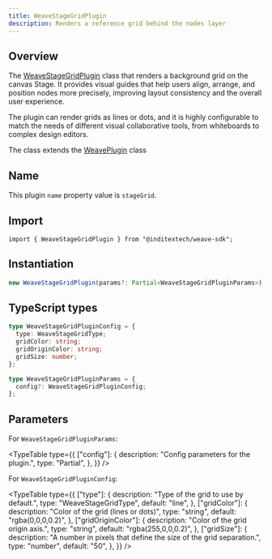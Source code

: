 ```yaml
---
title: WeaveStageGridPlugin
description: Renders a reference grid behind the nodes layer
---
```



## Overview

The [WeaveStageGridPlugin](https://github.com/InditexTech/weavejs/blob/main/code/packages/sdk/src/plugins/stage-grid/stage-grid.ts)
class that renders a background grid on the canvas Stage. It provides visual guides that help users align, arrange,
and position nodes more precisely, improving layout consistency and the overall user experience.

The plugin can render grids as lines or dots, and it is highly configurable to match the needs of different visual
collaborative tools, from whiteboards to complex design editors.

The class extends the [WeavePlugin](/docs/sdk/api-reference/plugins/plugin) class

## Name

This plugin `name` property value is `stageGrid`.

## Import

```shell
import { WeaveStageGridPlugin } from "@inditextech/weave-sdk";
```

## Instantiation

```ts
new WeaveStageGridPlugin(params?: Partial<WeaveStageGridPluginParams>);
```

## TypeScript types

```ts
type WeaveStageGridPluginConfig = {
  type: WeaveStageGridType;
  gridColor: string;
  gridOriginColor: string;
  gridSize: number;
};

type WeaveStageGridPluginParams = {
  config?: WeaveStageGridPluginConfig;
};
```

## Parameters

For `WeaveStageGridPluginParams`:

<TypeTable
  type={{
    ["config"]: {
      description: "Config parameters for the plugin.",
      type: "Partial<WeaveStageGridPluginConfig>",
    },
  }}
/>

For `WeaveStageGridPluginConfig`:

<TypeTable
  type={{
    ["type"]: {
      description: "Type of the grid to use by default.",
      type: "WeaveStageGridType",
      default: "line",
    },
    ["gridColor"]: {
      description: "Color of the grid (lines or dots)",
      type: "string",
      default: "rgba(0,0,0,0.2)",
    },
    ["gridOriginColor"]: {
      description: "Color of the grid origin axis.",
      type: "string",
      default: "rgba(255,0,0,0.2)",
    },
    ["gridSize"]: {
      description:
        "A number in pixels that define the size of the grid separation.",
      type: "number",
      default: "50",
    },
  }}
/>
